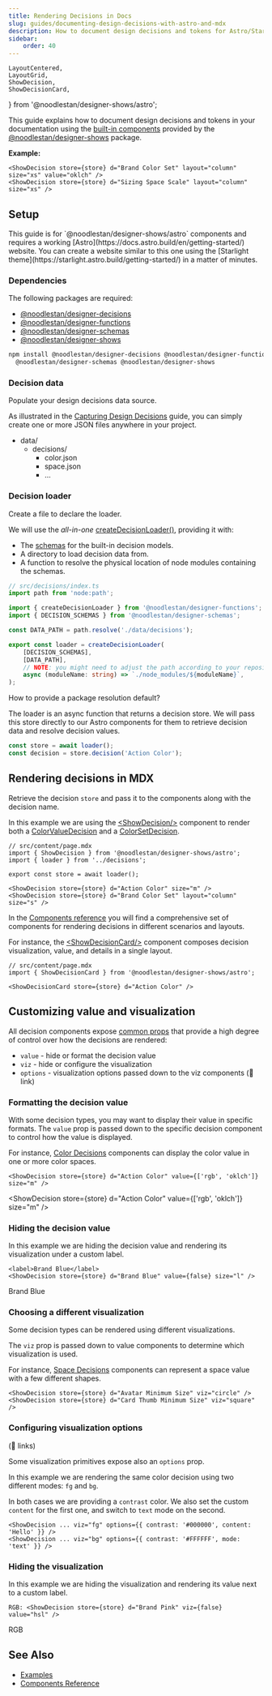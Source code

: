 ```yaml
---
title: Rendering Decisions in Docs
slug: guides/documenting-design-decisions-with-astro-and-mdx
description: How to document design decisions and tokens for Astro/Starlight based docs
sidebar:
    order: 40
---
```


    LayoutCentered,
    LayoutGrid,
    ShowDecision,
    ShowDecisionCard,
} from '@noodlestan/designer-shows/astro';



This guide explains how to document design decisions and tokens in your documentation using the [built-in components](/components) provided by the [@noodlestan/designer-shows](/api/designer-shows) package.

**Example:**

```mdx
<ShowDecision store={store} d="Brand Color Set" layout="column" size="xs" value="oklch" />
<ShowDecision store={store} d="Sizing Space Scale" layout="column" size="xs" />
```

<LayoutGrid>
    <ShowDecision store={store} d="Brand Color Set" layout="column" size="xs" value="oklch" />
    <ShowDecision store={store} d="Sizing Space Scale" layout="column" size="xs" />
</LayoutGrid>

## Setup

<Aside type="note">
    This guide is for `@noodlestan/designer-shows/astro` components and requires a working
    [Astro](https://docs.astro.build/en/getting-started/) website. You can create a website similar
    to this one using the [Starlight theme](https://starlight.astro.build/getting-started/) in a
    matter of minutes.
</Aside>

### Dependencies

The following packages are required:

-   [@noodlestan/designer-decisions](/api/designer-decisions)
-   [@noodlestan/designer-functions](/api/designer-functions)
-   [@noodlestan/designer-schemas](/api/designer-schemas)
-   [@noodlestan/designer-shows](/api/designer-shows)

```bash
npm install @noodlestan/designer-decisions @noodlestan/designer-functions \
  @noodlestan/designer-schemas @noodlestan/designer-shows
```

### Decision data

Populate your design decisions data source.

As illustrated in the [Capturing Design Decisions](/guides/capturing-design-decisions-in-data) guide, you can simply create one or more JSON files anywhere in your project.

<FileTree>

-   data/
    -   decisions/
        -   color.json
        -   space.json
        -   ...

</FileTree>

### Decision loader

Create a file to declare the loader.

We will use the _all-in-one_ [createDecisionLoader()](/api/designer-functions/Loader/createDecisionLoader/), providing it with:

-   The [schemas](https://github.com/noodlestan/designer/blob/main/packages/libs/designer-schemas/src/constants.ts) for the built-in decision models.
-   A directory to load decision data from.
-   A function to resolve the physical location of node modules containing the schemas.

```ts
// src/decisions/index.ts
import path from 'node:path';

import { createDecisionLoader } from '@noodlestan/designer-functions';
import { DECISION_SCHEMAS } from '@noodlestan/designer-schemas';

const DATA_PATH = path.resolve('./data/decisions');

export const loader = createDecisionLoader(
    [DECISION_SCHEMAS],
    [DATA_PATH],
    // NOTE: you might need to adjust the path according to your repository setup
    async (moduleName: string) => `./node_modules/${moduleName}`,
);
```

<GetInvolved url="https://github.com/noodlestan/designer/issues/80">
    How to provide a package resolution default?
</GetInvolved>

The loader is an async function that returns a decision store. We will pass this store directly to our Astro components for them to retrieve decision data and resolve decision values.

```ts
const store = await loader();
const decision = store.decision('Action Color');
```

## Rendering decisions in MDX

Retrieve the decision `store` and pass it to the components along with the decision name.

In this example we are using the [&lt;ShowDecision/&gt;](/components/Astro/ShowDecision/) component to render both a [ColorValueDecision](/decision-models/color-value) and a [ColorSetDecision](/decision-models/color-set).

```mdx
// src/content/page.mdx
import { ShowDecision } from '@noodlestan/designer-shows/astro';
import { loader } from '../decisions';

export const store = await loader();

<ShowDecision store={store} d="Action Color" size="m" />
<ShowDecision store={store} d="Brand Color Set" layout="column" size="s" />
```

<LayoutGrid>
    <ShowDecision store={store} d="Action Color" size="m" />
    <ShowDecision store={store} d="Brand Color Set" layout="column" size="s" />
</LayoutGrid>

In the [Components reference](/components) you will find a comprehensive set of components for rendering decisions in different scenarios and layouts.

For instance, the [&lt;ShowDecisionCard/&gt;](/components/Astro/ShowDecisionCard/) component composes decision visualization, value, and details in a single layout.

```mdx
// src/content/page.mdx
import { ShowDecisionCard } from '@noodlestan/designer-shows/astro';

<ShowDecisionCard store={store} d="Action Color" />
```

<ShowDecisionCard store={store} d="Action Color" />

## Customizing value and visualization

All decision components expose [common props](/components/Astro/Props/#valueprops) that provide a high degree of control over how the decisions are rendered:

-   `value` - hide or format the decision value
-   `viz` - hide or configure the visualization
-   `options` - visualization options passed down to the viz components (🚧 link)

### Formatting the decision value

With some decision types, you may want to display their value in specific formats. The `value` prop is passed down to the specific decision component to control how the value is displayed.

For instance, [Color Decisions](/components/Astro/color) components can display the color value in one or more color spaces.

```mdx
<ShowDecision store={store} d="Action Color" value={['rgb', 'oklch']} size="m" />
```

<ShowDecision store={store} d="Action Color" value={['rgb', 'oklch']} size="m" />

### Hiding the decision value

In this example we are hiding the decision value and rendering its visualization under a custom label.

```mdx
<label>Brand Blue</label>
<ShowDecision store={store} d="Brand Blue" value={false} size="l" />
```

<LayoutCentered>
    <label>Brand Blue</label>
    <ShowDecision store={store} d="Brand Blue" value={false} size="l" />
</LayoutCentered>

### Choosing a different visualization

Some decision types can be rendered using different visualizations.

The `viz` prop is passed down to value components to determine which visualization is used.

For instance, [Space Decisions](/components/Astro/space) components can represent a space value with a few different shapes.

```mdx
<ShowDecision store={store} d="Avatar Minimum Size" viz="circle" />
<ShowDecision store={store} d="Card Thumb Minimum Size" viz="square" />
```

<LayoutGrid>
    <ShowDecision store={store} d="Avatar Minimum Size" viz="circle" />
    <ShowDecision store={store} d="Card Thumb Minimum Size" viz="square" />
</LayoutGrid>

### Configuring visualization options

(🚧 links)

Some visualization primitives expose also an `options` prop.

In this example we are rendering the same color decision using two different modes: `fg` and `bg`.

In both cases we are providing a `contrast` color. We also set the custom `content` for the first one, and switch to `text` mode on the second.

```mdx
<ShowDecision ... viz="fg" options={{ contrast: '#000000', content: 'Hello' }} />
<ShowDecision ... viz="bg" options={{ contrast: '#FFFFFF', mode: 'text' }} />
```

<LayoutGrid>
    <ShowDecision
        store={store}
        d="Action Color"
        value={false}
        viz="fg"
        options={{ contrast: '#000000', content: 'Hello' }}
    />
    <ShowDecision
        store={store}
        d="Action Color"
        value={false}
        viz="bg"
        options={{ contrast: '#FFFFFF', mode: 'text' }}
    />
</LayoutGrid>

### Hiding the visualization

In this example we are hiding the visualization and rendering its value next to a custom label.

```mdx
RGB: <ShowDecision store={store} d="Brand Pink" viz={false} value="hsl" />
```

<LayoutCentered pad="l">
    RGB <ShowDecision store={store} d="Brand Pink" viz={false} />
</LayoutCentered>

## See Also

-   [Examples](/examples)
-   [Components Reference](/components)
